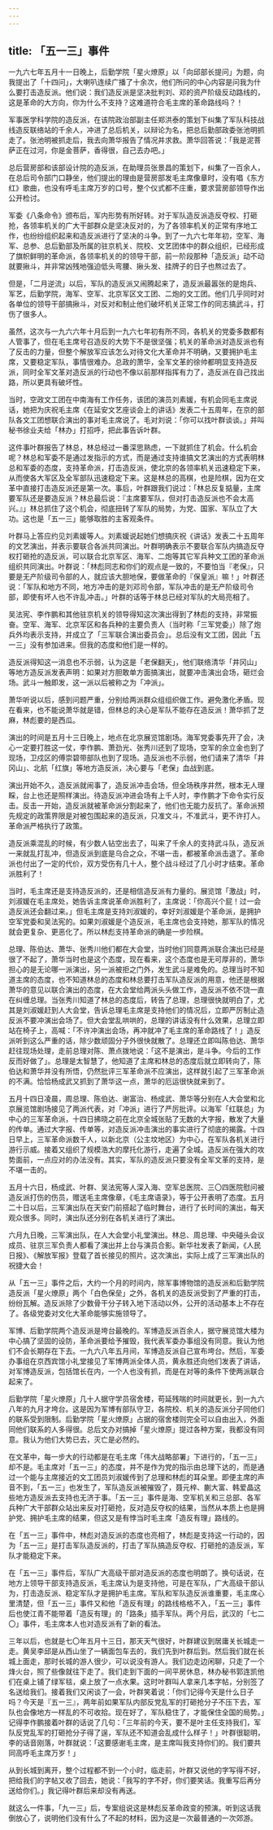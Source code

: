 ```yaml
---
---
---
```

title: 「五一三」事件
---




一九六七年五月十一日晚上，后勤学院「星火燎原」以「向邱部长提问」为题，向我提出了「十四问」，大喇叭连续广播了十余次，他们所问的中心内容是问我为什么要打击造反派。他们说：我们造反派是坚决批判刘、邓的资产阶级反动路线的，这是革命的大方向，你为什么不支持？这难道符合毛主席的革命路线吗？！

军事医学科学院的造反派，在该院政治部副主任郑洪泰的策划下纠集了军队科技战线造反联络站的千余人，冲进了总后机关，以辩论为名，把总后勤部政委张池明抓走了。张池明被抓走后，我去向萧华报告了情况并求救。萧华回答说：「我是泥菩萨正在过河，你是金菩萨，香得很，自己去办吧。」

总后营房部和该部设计院的造反派，在助理员张景昌的策划下，纠集了一百余人，在总后司令部门口静坐，他们提出的理由是营房部发毛主席像章时，没有唱《东方红》歌曲，也没有呼毛主席万岁的口号，整个仪式都不庄重，要求营房部领导作出公开检讨。

军委《八条命令》颁布后，军内形势有所好转。对于军队造反派造反夺权、打砸抢，各领率机关的广大干部群众是坚决反对的，为了各领率机关的正常有序地工作，也纷纷组织起来和造反派进行了坚决的斗争。到了一九六七年年初，空军、海军、总参、总后勤部及所属的驻京机关、院校、文艺团体中的群众组织，已经形成了旗帜鲜明的革命派，各领率机关的的领导干部，前一阶段那种「造反派」动不动就要揪斗，并非常凶残地强迫低头弯腰、揪头发、挂牌子的日子也熬过去了。

但是，「二月逆流」以后，军队的造反派又闹腾起来了，造反派最嚣张的是炮兵、军艺，后勤学院，海军、空军、北京军区文工团、二炮的文工团。他们几乎同时对各单位的领导干部搞揪斗，对反对和制止他们破坏机关正常工作的同志搞武斗，打伤了很多人。

虽然，这次与一九六六年十月后到一九六七年初有所不同，各机关的党委多数都有人管事了，但在毛主席号召造反的大势下不是很坚强；机关的革命派对造反派也有了反击的力量，但整个解放军应该怎么对待文化大革命并不明确，又要拥护毛主席，又要稳定军队，事情很难办。总政的萧华，全军文革的徐帅都明显支持造反派，同时全军文革对造反派的行动也不像以前那样指挥有力了，造反派在自己找出路，所以更具有破坏性。

当时，空政文工团在中南海有工作任务，该团的演员刘素媛，有机会同毛主席说话，她把为庆祝毛主席《在延安文艺座谈会上的讲话》发表二十五周年，在京的部队各文工团想联合演出的事对毛主席说了。毛对刘说：「你可以找叶群谈谈。」并叫秘书徐业夫给「林办」打招呼，把此事告诉叶群。

这件事叶群报告了林总，林总经过一番深思熟虑，一下就抓住了机会。什么机会呢？林总和军委不是通过发指示的方式，而是通过支持谁搞文艺演出的方式表明林总和军委的态度，支持革命派，打击造反派，使北京的各领率机关迅速稳定下来，从而使各大军区及全军部队迅速稳定下来。这是林总的高棋，也是险棋，因为在文革中直接打击造反派还是第一次。事后，叶群跟我们说过：「林总反复掂量，主席要军队还是要造反派？林总最后说：『主席要军队，但对打击造反派也不会太高兴。』」林总抓住了这个机会，彻底扭转了军队的局势，为党、国家、军队立了大功。这也是「五一三」能够取胜的主客观条件。

叶群马上答应约见刘素媛等人。刘素媛说起她们想搞庆祝《讲话》发表二十五周年的文艺演出，并表示要联合各派共同演出。叶群明确表示不要联合军队内搞造反夺权打砸抢的造反派，可以联合北京军区、海军、二炮等其它军兵种文工团的革命派组织共同演出。叶群说：「林彪同志和你们的观点是一致的，不要怕当『老保』，只要是无产阶级司令部的人，就应该大胆地保，要做革命的『保皇派』嘛！」叶群还说：「军队和地方不同，地方冲击的是刘邓司令部，军队冲击的是无产阶级司令部，即使有坏人也不许乱冲击。」叶群的话等于林总已经对军队的大局亮相了。

吴法宪、李作鹏和其他驻京机关的领导得知这次演出得到了林彪的支持，非常振奋。空军、海军、北京军区和各兵种的主要负责人（当时称「三军党委」）除了炮兵外均表示支持，并成立了「三军联合演出委员会」。总后没有文工团，因此「五一三」没有参加进来。但我的态度和他们是一样的。

造反派得知这一消息也不示弱，认为这是「老保翻天」，他们联络清华「井冈山」等地方造反派发表声明：如果对方胆敢单方面搞演出，就要冲击演出会场，砸烂会场。武斗一触即发，这一派以后被称之为「冲派」。

萧华听说以后，感到问题严重，分别给两派群众组组织做工作。避免激化矛盾。现在看来，也不能说萧华就是错，但林总的决心是军队不能存在造反派！萧华抓了芝麻，林彪要的是西瓜。

演出的时间是五月十三日晚上，地点在北京展览馆剧场。海军党委事先开了会，决心一定要打胜这一仗，李作鹏、萧劲光、张秀川还到了现场，空军的余立金也到了现场，卫戍区的傅崇碧带部队也到了现场。造反派也不示弱，他们请来了清华「井冈山」、北航「红旗」等地方造反派，决心要与「老保」血战到底。

演出开始不久，造反派就闹事了，造反派冲击会场，但全场秩序井然，根本无人理睬，台上也还是照样演出。待造反派冲进会场有上千人时，李作鹏才下命令实行反击。反击一开始，造反派就被革命派分割起来了，他们也无能力反抗了。革命派预先规定的政策界限是对被包围起来的造反派，只准文斗，不准武斗，更不许打人。革命派严格执行了政策。

造反派乘混乱的时候，有少数人钻空出去了，叫来了千余人的支持武斗队，造反派一来就乱打乱冲，但造反派到底是乌合之众，不堪一击，都被革命派击退了。革命派也付出了一定的代价，双方受伤有几十人，整个战斗经过了几小时才结束。革命派胜利了！

当时，毛主席还是支持造反派的，还是相信造反派有力量的。展览馆「激战」时，刘淑媛在毛主席处，她告诉主席说革命派胜利了，主席说：「你高兴个屁！过一会造反派还会翻过来。」但毛主席是支持刘淑媛的，幸好刘淑媛是个革命派，是拥护空军党委和吴法宪的。如果刘淑媛是个造反派，毛主席也会支持她，那军队的情况就会更复杂、更恶化了。所以林彪支持革命派的确是一步险棋。

总理、陈伯达、萧华、张秀川他们都在大会堂，当时他们同意两派联合演出已经是很了不起了，萧华当时也是这个态度，现在看来，这个态度也是无可厚非的，萧华担心的是无论哪一派演出，另一派被拒之门外，发生武斗是难免的。总理当时不知道主席的态度，也不知道林总的态度和林总要打击军队造反派的用意，他还是根据萧华的意见以联合演出的态度，在大会堂给两派头头做工作，造反派不依不饶一直在纠缠总理。当张秀川知道了林总的态度后，转告了总理，总理很快就明白了，尤其是刘淑媛赶到人大会堂，告诉总理毛主席是支持他们的情况后，立即严厉制止造反派不要冲演出会场了。但大会堂乱哄哄的，总理的讲话没有什么效果，总理立即站在椅子上，高喊：「不许冲演出会场，再冲就冲了毛主席的革命路线了！」造反派听到这么严重的话，除少数顽固分子外很快就散了。总理还立即叫陈伯达、萧华赶往现场处理，走前总理对陈、萧点拨地说：「这不是演出，是斗争。今后的工作反而好做了」。总理是太智慧了，他知道了主席和林总的态度后就立即转向了，陈伯达和萧华并没有所悟，仍然批评三军革命派不应演出，这样就引起了三军革命派的不满。恰恰杨成武又抓到了萧华这一点，萧华的厄运很快就来到了。

五月十四日凌晨，周总理、陈伯达、谢富治、杨成武、萧华等分别在人大会堂和北京展览馆剧场接见了两派代表，对「冲派」进行了严厉批评。以海军「红联总」为中心的三军革命派，十四日拂晓之前在北京全城张贴了无数的大字报，散发了大量的传单。通过大字报、传单等，对造反派冲击演出的事实进行了彻底的揭露。十四日早上，三军革命派数千人，以新北京（公主坟地区）为中心，在军队各机关进行游行示威。接着又组织了规模浩大的摩托化游行，走遍了全城。造反派在强大的攻势面前，一点应对的办法没有。其实，军队的造反派只要没有全军文革的支持，是不堪一击的。

五月十六日，杨成武、叶群、吴法宪等人深入海、空军总医院、三〇四医院慰问被造反派打伤的伤员，赠送毛主席像章，《毛主席语录》，等于公开表明了态度。五月二十日以后，三军演出队在天安门前搭起了临时舞台，进行了长时间的演出，每天观众很多。同时，演出队还分别在各机关进行了演出。

六月九日晚，三军演出队，在人大会堂小礼堂演出。林总、周总理、中央碰头会议成员、驻京三军负责人都看了演出并上台与演员合影。新华社发表了新闻，《人民日报》、《解放军报》登载了首长接见的照片。这次演出，实际上成了三军演出队的祝捷大会！

从「五一三」事件之后，大约一个月的时间内，除军事博物馆的造反派和后勤学院造反派「星火燎原」两个「白色保垒」之外，各机关的造反派受到了严重的打击，纷纷瓦解。造反派除了少数骨干分子转入地下活动以外，公开的活动基本上不存在了。各级党委对文化大革命能够实施领导了。

军博、后勤学院两个造反派是垮台最晚的。军博造反派百余人，据守展览馆大楼为中心搞了坚固的设防，革命派要给予摧毁，我代表军委办事组没有同意。我认为他们不会长期存在下去。一九六八年五月间，军博造反派自己宣布垮台。然后，军委办事组在京西宾馆小礼堂接见了军博两派全体人员，黄永胜还向他们发表了讲话，对军博造反派，包括馆长在内，一个人也没有抓，而是在对等的条件下使两派联合起来了。

后勤学院「星火燎原」几十人据守学员宿舍楼，苟延残喘的时间就更长，到一九六八年的九月才垮台。这是因为军博有部队守卫，各院校、机关的造反派分子同他们的联系受到限制。后勤学院「星火燎原」占据的宿舍楼则完全可以自由出入，外面同他们联系的人多得很。总后文办对搞掉「星火燎原」提过各种方案，我都没有同意。我认为他们大势已去，灭亡是必然的。

在文革中，每一步大的行动都是在毛主席「伟大战略部署」下进行的，「五一三」却不是。毛主席对「五一三」的态度，并不是作为党的指示由总理下达的，而是通过一个能与主席接近的文工团员刘淑媛传到了总理和林彪的耳朵里。即便主席的声音不到，「五一三」也发生了，军队造反派被摧毁了，聂元梓、蒯大富、韩爱晶这些地方造反派去支持也无济于事。「五一三」事件是海、空军机关和三总部、各军兵种广大干部群众站出来反对打砸抢，反对造反夺权的结果，当然从本质上也是拥护党、拥护毛主席的结果，但这又是有悖当时毛主席「造反有理」路线的。

在「五一三」事件中，林彪对造反派的态度也亮相了，林彪是支持这一行动的，因为「五一三」是打击军队造反派的，打击了军队搞造反夺权、打砸抢的造反派，军队才能稳定下来。

在「五一三」事件后，军队广大高级干部对造反派的态度也明朗了。换句话说，在地方上领导干部支持造反派，毛主席认为是支持他，可是在军队，广大高级干部认为，打击造反派、稳定军队才是拥护毛主席。军队和军队造反派谁重要，毛主席心里清楚，但「五一三」事件又和他「造反有理」的路线格格不入，「五一三」事件后也使江青不能带着「造反有理」的「路条」插手军队。两个月后，武汉的「七二〇」事件，毛主席本人也对造反派有了新的看法。

三年以后，也就是七〇年五月十三日，那天天气很好，叶群建议到居庸关长城走一走。黄吴李邱是从西山坐了一辆面包车去的，我们先到叶群后到。然后我们就在长城上面走，那时长城的游人很少，可以说没有游人。我们边走边闲聊，只走了一个烽火台，照了些像就往下走了。我们走到下面的一间平房休息，林办秘书郭连凯他们在桌上铺了绿军毯，桌上放了一点水果。这时叶群叫人拿来几本字帖，分别签了名送给我们。接着我们又闲谈了一会，叶群笑着说：「你们记得今天是什么日子吗？今天是『五一三』，两年前如果军队内部反党乱军的打砸抢分子不压下去，军队也会像地方一样乱的不可收拾。现在好了，军队稳住了，才能保住全国的局势。」记得李作鹏接着叶群的话说了几句：「三年前的今天，要不是叶主任支持我们，军队反党乱军的打砸抢分子得了逞，军队还不知道会乱成什么样子！」叶群很聪明，李的话音刚落，叶群就说：「这要感谢毛主席，是主席叫我支持你们的。我们要共同高呼毛主席万岁！」

从到长城到离开，整个过程都不到一个小时，临走前，叶群又说他的字写得不好，把给我们的字帖又收了回去，她说：「我写的字不好，你们要笑话。我重写后再分送给你们。」我记得叶群后来却没有再送。

就这么一件事，「九一三」后，专案组说这是林彪反革命政变的预演。听到这话我倒放心了，说明他们没有什么了不起的材料，因为这是一次最普通的一次郊游。